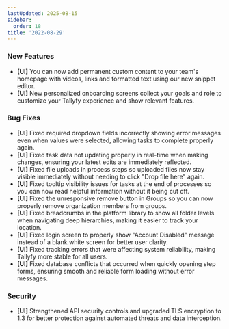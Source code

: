 ```yaml
---
lastUpdated: 2025-08-15
sidebar:
  order: 18
title: '2022-08-29'
---
```


### New Features

- **[UI]** You can now add permanent custom content to your team's homepage with videos, links and formatted text using our new snippet editor.
- **[UI]** New personalized onboarding screens collect your goals and role to customize your Tallyfy experience and show relevant features.

### Bug Fixes

- **[UI]** Fixed required dropdown fields incorrectly showing error messages even when values were selected, allowing tasks to complete properly again.
- **[UI]** Fixed task data not updating properly in real-time when making changes, ensuring your latest edits are immediately reflected.
- **[UI]** Fixed file uploads in process steps so uploaded files now stay visible immediately without needing to click "Drop file here" again.
- **[UI]** Fixed tooltip visibility issues for tasks at the end of processes so you can now read helpful information without it being cut off.
- **[UI]** Fixed the unresponsive remove button in Groups so you can now properly remove organization members from groups.
- **[UI]** Fixed breadcrumbs in the platform library to show all folder levels when navigating deep hierarchies, making it easier to track your location.
- **[UI]** Fixed login screen to properly show "Account Disabled" message instead of a blank white screen for better user clarity.
- **[UI]** Fixed tracking errors that were affecting system reliability, making Tallyfy more stable for all users.
- **[UI]** Fixed database conflicts that occurred when quickly opening step forms, ensuring smooth and reliable form loading without error messages.

### Security

- **[UI]** Strengthened API security controls and upgraded TLS encryption to 1.3 for better protection against automated threats and data interception.